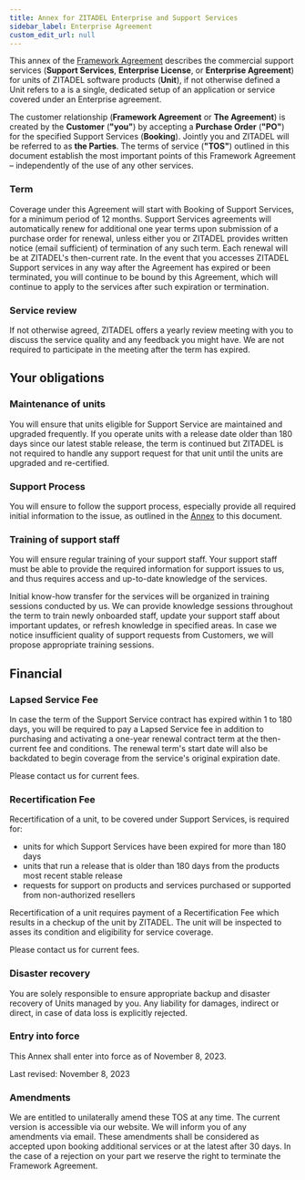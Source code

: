 ```yaml
---
title: Annex for ZITADEL Enterprise and Support Services
sidebar_label: Enterprise Agreement
custom_edit_url: null
--- 
```


This annex of the [Framework Agreement](terms-of-service) describes the commercial support services (**Support Services**, **Enterprise License**, or **Enterprise Agreement**) for units of ZITADEL software products (**Unit**), if not otherwise defined a Unit refers to a is a single, dedicated setup of an application or service covered under an Enterprise agreement.

The customer relationship (**Framework Agreement** or **The Agreement**) is created by the **Customer** (**"you"**) by accepting a **Purchase Order** (**"PO"**) for the specified Support Services (**Booking**). Jointly you and ZITADEL will be referred to as **the Parties**. The terms of service (**"TOS"**) outlined in this document establish the most important points of this Framework Agreement – independently of the use of any other services.

### Term

Coverage under this Agreement will start with Booking of Support Services, for a minimum period of 12 months.
Support Services agreements will automatically renew for additional one year terms upon submission of a purchase order for renewal, unless either you or ZITADEL provides written notice (email sufficient) of termination of any such term.
Each renewal will be at ZITADEL's then-current rate.
In the event that you accesses ZITADEL Support services in any way after the Agreement has expired or been terminated, you will continue to be bound by this Agreement, which will continue to apply to the services after such expiration or termination.

### Service review

If not otherwise agreed, ZITADEL offers a yearly review meeting with you to discuss the service quality and any feedback you might have. We are not required to participate in the meeting after the term has expired.

## Your obligations

### Maintenance of units

You will ensure that units eligible for Support Service are maintained and upgraded frequently.
If you operate units with a release date older than 180 days since our latest stable release, the term is continued but ZITADEL is not required to handle any support request for that unit until the units are upgraded and re-certified.

### Support Process

You will ensure to follow the support process, especially provide all required initial information to the issue, as outlined in the [Annex](./service-description/support-services) to this document.

### Training of support staff

You will ensure regular training of your support staff. Your support staff must be able to provide the required information for support issues to us, and thus requires access and up-to-date knowledge of the services.

Initial know-how transfer for the services will be organized in training sessions conducted by us. We can provide knowledge sessions throughout the term to train newly onboarded staff, update your support staff about important updates, or refresh knowledge in specified areas. In case we notice insufficient quality of support requests from Customers, we will propose appropriate training sessions.

## Financial

### Lapsed Service Fee

In case the term of the Support Service contract has expired within 1 to 180 days, you will be required to pay a Lapsed Service fee in addition to purchasing and activating a one-year renewal contract term at the then-current fee and conditions. The renewal term's start date will also be backdated to begin coverage from the service's original expiration date.

Please contact us for current fees.

### Recertification Fee

Recertification of a unit, to be covered under Support Services, is required for:

* units for which Support Services have been expired for more than 180 days
* units that run a release that is older than 180 days from the products most recent stable release
* requests for support on products and services purchased or supported from non-authorized resellers

Recertification of a unit requires payment of a Recertification Fee which results in a checkup of the unit by ZITADEL. The unit will be inspected to asses its condition and eligibility for service coverage.

Please contact us for current fees.

### Disaster recovery

You are solely responsible to ensure appropriate backup and disaster recovery of Units managed by you.
Any liability for damages, indirect or direct, in case of data loss is explicitly rejected.

### Entry into force

This Annex shall enter into force as of November 8, 2023.

Last revised: November 8, 2023

### Amendments

We are entitled to unilaterally amend these TOS at any time. The current version is accessible via our website. We will inform you of any amendments via email. These amendments shall be considered as accepted upon booking additional services or at the latest after 30 days. In the case of a rejection on your part we reserve the right to terminate the Framework Agreement.
